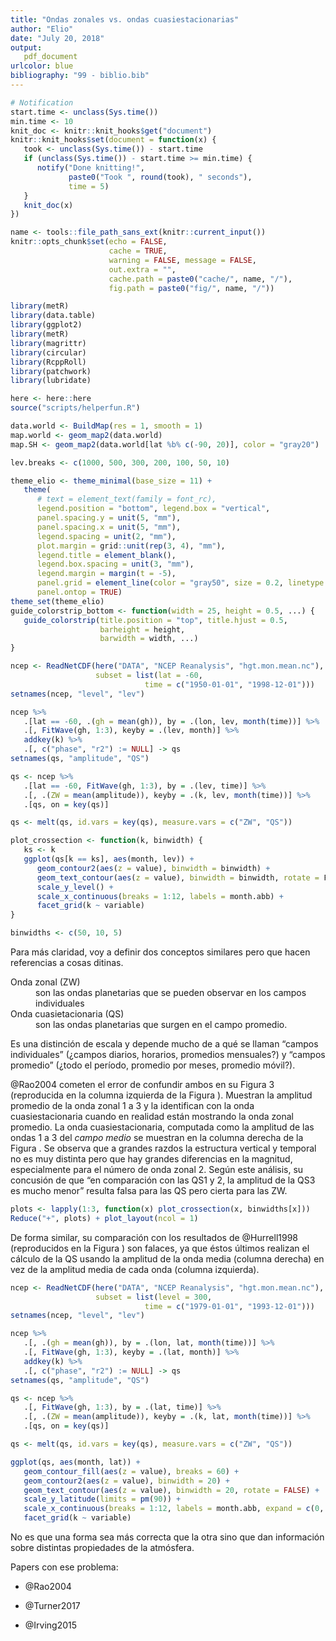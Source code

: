 ```yaml
---
title: "Ondas zonales vs. ondas cuasiestacionarias"
author: "Elio"
date: "July 20, 2018"
output: 
   pdf_document
urlcolor: blue
bibliography: "99 - biblio.bib"
---
```


```r
# Notification
start.time <- unclass(Sys.time())
min.time <- 10
knit_doc <- knitr::knit_hooks$get("document")
knitr::knit_hooks$set(document = function(x) {
   took <- unclass(Sys.time()) - start.time
   if (unclass(Sys.time()) - start.time >= min.time) {
      notify("Done knitting!", 
             paste0("Took ", round(took), " seconds"),
             time = 5)
   }  
   knit_doc(x)
})

name <- tools::file_path_sans_ext(knitr::current_input())
knitr::opts_chunk$set(echo = FALSE,
                      cache = TRUE,
                      warning = FALSE, message = FALSE,
                      out.extra = "", 
                      cache.path = paste0("cache/", name, "/"),
                      fig.path = paste0("fig/", name, "/"))

library(metR)
library(data.table)
library(ggplot2)
library(metR)
library(magrittr)
library(circular)
library(RcppRoll)
library(patchwork)
library(lubridate)

here <- here::here
source("scripts/helperfun.R")

data.world <- BuildMap(res = 1, smooth = 1)
map.world <- geom_map2(data.world)
map.SH <- geom_map2(data.world[lat %b% c(-90, 20)], color = "gray20")

lev.breaks <- c(1000, 500, 300, 200, 100, 50, 10)

theme_elio <- theme_minimal(base_size = 11) +
   theme(
      # text = element_text(family = font_rc),
      legend.position = "bottom", legend.box = "vertical",
      panel.spacing.y = unit(5, "mm"),
      panel.spacing.x = unit(5, "mm"),
      legend.spacing = unit(2, "mm"),
      plot.margin = grid::unit(rep(3, 4), "mm"),
      legend.title = element_blank(),
      legend.box.spacing = unit(3, "mm"),
      legend.margin = margin(t = -5),
      panel.grid = element_line(color = "gray50", size = 0.2, linetype = 3),
      panel.ontop = TRUE)
theme_set(theme_elio)
guide_colorstrip_bottom <- function(width = 25, height = 0.5, ...) {
   guide_colorstrip(title.position = "top", title.hjust = 0.5,
                    barheight = height,
                    barwidth = width, ...)
}

```

```r
ncep <- ReadNetCDF(here("DATA", "NCEP Reanalysis", "hgt.mon.mean.nc"), c(gh = "hgt") ,
                   subset = list(lat = -60, 
                              time = c("1950-01-01", "1998-12-01")))
setnames(ncep, "level", "lev")

ncep %>% 
   .[lat == -60, .(gh = mean(gh)), by = .(lon, lev, month(time))] %>% 
   .[, FitWave(gh, 1:3), keyby = .(lev, month)] %>% 
   addkey(k) %>% 
   .[, c("phase", "r2") := NULL] -> qs
setnames(qs, "amplitude", "QS")

qs <- ncep %>%
   .[lat == -60, FitWave(gh, 1:3), by = .(lev, time)] %>% 
   .[, .(ZW = mean(amplitude)), keyby = .(k, lev, month(time))] %>% 
   .[qs, on = key(qs)] 

qs <- melt(qs, id.vars = key(qs), measure.vars = c("ZW", "QS"))

plot_crossection <- function(k, binwidth) {
   ks <- k
   ggplot(qs[k == ks], aes(month, lev)) +
      geom_contour2(aes(z = value), binwidth = binwidth) +
      geom_text_contour(aes(z = value), binwidth = binwidth, rotate = F, skip = 0) +
      scale_y_level() +
      scale_x_continuous(breaks = 1:12, labels = month.abb) +
      facet_grid(k ~ variable)
}

binwidths <- c(50, 10, 5)
```

Para más claridad, voy a definir dos conceptos similares pero que hacen referencias a cosas ditinas.

Onda zonal (ZW)   
: son las ondas planetarias que se pueden observar en los campos individuales

Onda cuasietacionaria (QS)   
: son las ondas planetarias que surgen en el campo promedio. 

Es una distinción de escala y depende mucho de a qué se llaman "campos individuales" (¿campos diarios, horarios, promedios mensuales?) y "campos promedio" (¿todo el período, promedio por meses, promedio móvil?). 

@Rao2004 cometen el error de confundir ambos en su Figura 3 (reproducida en la columna izquierda de la Figura \ref{fig:rao}). Muestran la amplitud promedio de la onda zonal 1 a 3 y la identifican con la onda cuasiestacionaria cuando en realidad están mostrando la onda zonal promedio. La onda cuasiestacionaria, computada como la amplitud de las ondas 1 a 3 del *campo medio* se muestran en la columna derecha de la Figura \ref{fig:rao}. Se observa que a grandes razdos la estructura vertical y temporal no es muy distinta pero que hay grandes diferencias en la magnitud, especialmente para el número de onda zonal 2. Según este análisis, su concusión de que "en comparación con las QS1 y 2, la amplitud de la QS3 es mucho menor" resulta falsa para las QS pero cierta para las ZW.

```r
plots <- lapply(1:3, function(x) plot_crossection(x, binwidths[x]))  
Reduce("+", plots) + plot_layout(ncol = 1)

```

De forma similar, su comparación con los resultados de @Hurrell1998 (reproducidos en la Figura \ref{fig:hurrell}) son falaces, ya que éstos últimos realizan el cálculo de la QS usando la amplitud de la onda media (columna derecha) en vez de la amplitud media de cada onda (columna izquierda). 

```r
ncep <- ReadNetCDF(here("DATA", "NCEP Reanalysis", "hgt.mon.mean.nc"), c(gh = "hgt") ,
                   subset = list(level = 300, 
                              time = c("1979-01-01", "1993-12-01")))
setnames(ncep, "level", "lev")

ncep %>% 
   .[, .(gh = mean(gh)), by = .(lon, lat, month(time))] %>% 
   .[, FitWave(gh, 1:3), keyby = .(lat, month)] %>% 
   addkey(k) %>% 
   .[, c("phase", "r2") := NULL] -> qs
setnames(qs, "amplitude", "QS")

qs <- ncep %>%
   .[, FitWave(gh, 1:3), by = .(lat, time)] %>% 
   .[, .(ZW = mean(amplitude)), keyby = .(k, lat, month(time))] %>% 
   .[qs, on = key(qs)] 

qs <- melt(qs, id.vars = key(qs), measure.vars = c("ZW", "QS"))

ggplot(qs, aes(month, lat)) +
   geom_contour_fill(aes(z = value), breaks = 60) +
   geom_contour2(aes(z = value), binwidth = 20) +
   geom_text_contour(aes(z = value), binwidth = 20, rotate = FALSE) +
   scale_y_latitude(limits = pm(90)) +
   scale_x_continuous(breaks = 1:12, labels = month.abb, expand = c(0, 0)) +
   facet_grid(k ~ variable)
```

No es que una forma sea más correcta que la otra sino que dan información sobre distintas propiedades de la atmósfera. 


Papers con ese problema:

* @Rao2004

* @Turner2017

* @Irving2015
